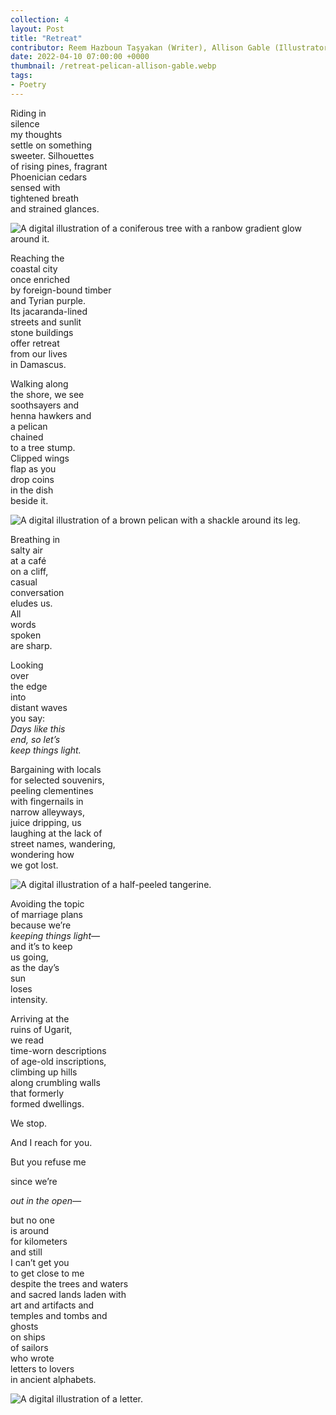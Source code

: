 ```yaml
---
collection: 4
layout: Post
title: "Retreat"
contributor: Reem Hazboun ​Taşyakan (Writer), Allison Gable (Illustrator)
date: 2022-04-10 07:00:00 +0000
thumbnail: /retreat-pelican-allison-gable.webp
tags: 
- Poetry
---
```

<div class="poem-img-col"> 
<p>
Riding in<br />
silence<br />
my thoughts<br />
settle on something<br />
sweeter. Silhouettes<br />
of rising pines, fragrant<br />
Phoenician cedars<br />
sensed with<br />
tightened breath<br />
and strained glances.
</p>
<div>
<img src="{{site.baseurl}}/uploads/4/retreat-tree-allison-gable.png"
    alt="A digital illustration of a coniferous tree with a ranbow gradient glow around it."
    class="w250" />
</div>
</div>

Reaching the<br />
coastal city<br />
once enriched<br />
by foreign-bound timber<br />
and Tyrian purple.<br />
Its jacaranda-lined<br />
streets and sunlit<br />
stone buildings<br />
offer retreat<br />
from our lives<br />
in Damascus.

<div class="poem-img-col"> 
<p>
Walking along<br />
the shore, we see<br />
soothsayers and<br />
henna hawkers and<br />
a pelican<br />
chained<br />
to a tree stump.<br />
Clipped wings<br />
flap as you<br />
drop coins<br />
in the dish<br />
beside it.
</p>
<div>
<img src="{{site.baseurl}}/uploads/4/retreat-pelican-allison-gable.png"
    alt="A digital illustration of a brown pelican with a shackle around its leg."
    class="w250" />
</div>
</div>

Breathing in<br />
salty air<br />
at a café<br />
on a cliff,<br />
casual<br />
conversation<br />
eludes us.<br />
All<br />
words<br />
spoken<br />
are sharp.

Looking<br />
over<br />
the edge<br />
into<br />
distant waves<br />
you say:<br />
<em>
    Days like this<br />
    end, so let’s<br />
    keep things light.
</em>

<div class="poem-img-col"> 
<p>
Bargaining with locals<br />
for selected souvenirs,<br />
peeling clementines<br />
with fingernails in<br />
narrow alleyways,<br />
juice dripping, us<br />
laughing at the lack of<br />
street names, wandering,<br />
wondering how<br />
we got lost.
</p>
<div>
<img src="{{site.baseurl}}/uploads/4/retreat-tangerine-allison-gable.png"
    alt="A digital illustration of a half-peeled tangerine."
    class="w250" />
</div>
</div>

Avoiding the topic<br />
of marriage plans<br />
because we’re<br />
<em>keeping things light—</em><br />
and it’s to keep<br />
us going,<br />
as the day’s<br />
sun<br />
loses<br />
intensity. 
 
Arriving at the<br />
ruins of Ugarit,<br />
we read<br />
time-worn descriptions<br />
of age-old inscriptions,<br />
climbing up hills<br />
along crumbling walls<br />
that formerly<br />
formed dwellings.
 
We stop.
 
And I reach for you.
 
But you refuse me
 
since we’re
 
<em>out in the open—</em>

<div class="poem-img-col"> 
<p>
but no one<br />
is around<br />
for kilometers<br />
and still<br />
I can’t get you<br />
to get close to me<br />
despite the trees and waters<br />
and sacred lands laden with<br />
art and artifacts and<br />
temples and tombs and<br />
ghosts<br />
on ships<br />
of sailors<br />
who wrote<br />
letters to lovers<br />
in ancient alphabets.
</p>
<div>
<img src="{{site.baseurl}}/uploads/4/retreat-letters-allison-gable.png"
    alt="A digital illustration of a letter."
    class="w250" />
</div>
</div>
